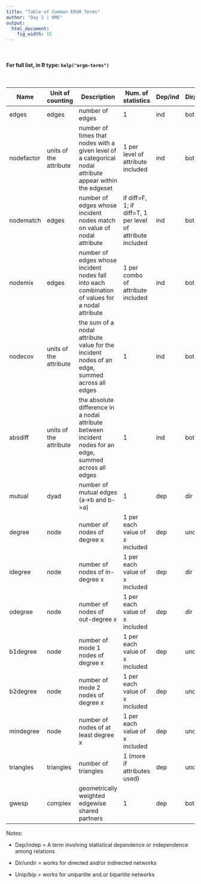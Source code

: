 ```yaml
---
title: "Table of Common ERGM Terms"
author: "Day 2 | NME"
output:
  html_document:
    fig_width: 15
---
```


<br>

#### For full list, in R type: `help("ergm-terms")`

<br>

Name | Unit of counting | Description | Num. of statistics | Dep/ind | Dir/undir | Unip/bip
---- | ---------------- | ----------- | ---------- | ---- | ---------- | --------- | 
edges | edges | number of edges | 1 | ind  | both | both
nodefactor | units of the attribute  | number of times that nodes with a given level of a categorical nodal attribute appear within the edgeset | 1 per level of attribute included | ind | both | both
nodematch | edges | number of edges whose incident nodes match on value of nodal attribute | if diff=F, 1;  if diff=T, 1 per level of attribute included | ind | both | both
nodemix | edges | number of edges whose incident nodes fall into each combination of values for a nodal attribute | 1 per combo of attribute included | ind | both | both
nodecov | units of the attribute | the sum of a nodal attribute value for the incident nodes of an edge, summed across all edges | 1 | ind | both | both
absdiff | units of the attribute | the absolute difference in a nodal attribute between incident nodes for an edge, summed across all edges | 1 | ind | both | both
mutual | dyad | number of mutual edges (a->b and b->a) | 1 | dep | dir | both 
degree | node | number of nodes of degree x | 1 per each value of x included | dep | undir | unip
idegree | node | number of nodes of in-degree x | 1 per each value of x included | dep | dir | unip
odegree | node | number of nodes of out-degree x | 1 per each value of x included | dep | dir | unip
b1degree | node | number of mode 1 nodes of degree x | 1 per each value of x included | dep | undir | bip
b2degree | node | number of mode 2 nodes of degree x | 1 per each value of x included | dep | undir | bip
mindegree | node | number of nodes of at least degree x | 1 per each value of x included | dep | undir | unip
triangles | triangles | number of triangles | 1 (more if attributes used) | dep | undir | unip
gwesp | complex | geometrically weighted edgewise shared partners | 1 | dep | both | unip

Notes: 

- Dep/indep = A term involving statistical dependence or independence among relations

- Dir/undir = works for directed and/or indirected networks

- Unip/bip = works for unipartite and.or bipartite networks
